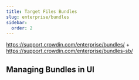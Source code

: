 ```yaml
---
title: Target Files Bundles
slug: enterprise/bundles
sidebar:
  order: 2
---
```


https://support.crowdin.com/enterprise/bundles/ + https://support.crowdin.com/enterprise/bundles-sb/

## Managing Bundles in UI

